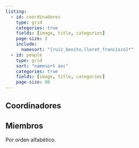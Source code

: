 ```yaml
---
listing: 
  - id: coordinadores
    type: grid
    categories: true
    fields: [image, title, categories]
    page-size: 2
    include:
      namesort: "{ruiz_benito,lloret_francisco}*" 
  - id: people
    type: grid
    sort: "namesort asc"
    categories: true
    fields: [image, title, categories]
    page-size: 90
---
```


## Coordinadores

:::{#coordinadores}
:::

## Miembros
Por orden alfabético. 

:::{#miembros}
:::
